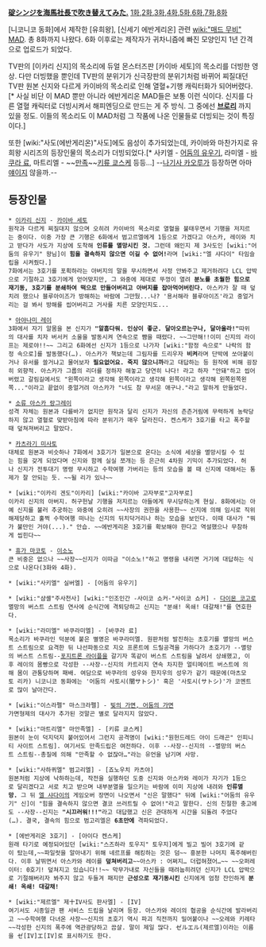 '''[http://www.nicovideo.jp/search/%E7%A2%87%E3%82%B7%E3%83%B3%E3%82%B8%E3%82%92%E6%B5%B7%E9%A6%AC%E7%A4%BE%E9%95%B7%E3%81%A7%E5%90%B9%E3%81%8D%E6%9B%BF%E3%81%88%E3%81%A6%E3%81%BF%E3%81%9F?track=videowatch_search_keyword 碇シンジを海馬社長で吹き替えてみた.]'''
[http://tvple.com/26329 1화],[http://tvple.com/26431 2화],[http://tvple.com/26597 3화],[http://tvple.com/26686 4화],[http://tvple.com/26791 5화],[http://tvple.com/26891 6화],[http://tvple.com/42435 7화],[http://tvpot.daum.net/v/v4d329mG9XRGqqXbeTTqqbm 8화]

[니코니코 동화]에서 제작한 [유희왕], [신세기 에반게리온] 관련 [[wiki:"매드 무비" MAD]]. 총 8화까지 나왔다. 6화 이후로는 제작자가 귀차니즘에 빠진 모양인지 1년 간격으로 업로드가 되었다.

TV판의 [이카리 신지]의 목소리에 듀얼 몬스터즈판 [카이바 세토]의 목소리를 더빙한 영상. 다만 더빙했을 뿐인데 TV판의 분위기가 신극장판의 분위기처럼 바뀌어 찌질대던 TV판 원본 신지와 다르게 카이바의 목소리로 인해 열혈+기행 캐릭터화가 되어버렸다.[* 사실 비단 이 MAD 뿐만 아니라 에반게리온 MAD들은 보통 이런 식이다. 신지를 다른 열혈 캐릭터로 더빙시켜서 해피엔딩으로 만드는 게 주 방식. 그 중에선 '''[[브로리]]''' 까지 있을 정도. 이들의 목소리도 이 MAD처럼 그 작품에 나온 인물들로 더빙되는 것이 특징이다.]

또한 [wiki:"사도(에반게리온)"사도]에도 음성이 추가되었는데, 카이바와 마찬가지로 유희왕 시리즈의 등장인물의 목소리가 더빙되었다.[* 사키엘 - [[어둠의 유우기]], 라미엘 - [[바쿠라 료]], 마트리엘 - ~~[[만족]]~~[[키류 쿄스케]] 등등…] --[[나기사 카오루]]가 등장하면 아마 [[신게츠 레이|얘]]이지 않을까.--

== 등장인물 ==
 * [[이카리 신지]] - [[카이바 세토]]
 원작과 다르게 찌질대지 않으며 오히려 카이바의 목소리로 열혈을 불태우면서 기행을 저지르는 중이다. 이중 가장 큰 기행은 6화에서 범고르엘에게 1등으로 가겠다고 아스카, 레이와 치고 받다가 사도가 지상에 도착해 '''인류를 멸망시킨 것.''' 그런데 왜인지 제 3사도인 [wiki:"어둠의 유우기" 왕님]이 '''힘을 결속하지 않으면 이길 수 없어!'''라며 [wiki:"엘 샤다이" 타임슬립을 시켜줬다.]
 7화에서는 3호기를 포획하라는 아버지의 말을 무시하면서 사정 안봐주고 제거하려다 LCL 압박으로 기절하고 3호기에게 얻어맞지만, 그 와중에 제대로 뚜껑이 열려 '''분노를 초월한 힘으로 재기동, 3호기를 분쇄하여 떡으로 만들어버리고 아버지를 잡아먹어버린다.''' 아스카가 잘 때 덮치려 했으나 블루아이즈가 방해하는 바람에 그만뒀...나? '용서해라 블루아이즈'라고 중얼거리는 걸 봐서 방해를 씹어버리고 거사를 치른 모양인지도...

 * [[아야나미 레이]]
 3화에서 자기 알몸을 본 신지가 '''"알흠다워. 인상이 좋군. 달아오르는구나, 달아올라!"'''따위의 대사를 치자 버서커 소울을 발동시켜 연속으로 뺨을 때렸다. ~~그만해!!이미 신지의 라이프는 제로야!!~~ 그리고 6화에선 신지가 1등으로 나가자 [wiki:"함정 속으로" 나락의 함정 속으로]를 발동했다(…). 아스카가 책보는데 그림자를 드리우자 '''비켜'''라며 단박에 쏘아붙이거나 유서를 쓸거냐고 물어보자 '''필요없어요. 죽지 않으니까'''라고 대답하는 등 원작에 비해 굉장히 외향적. 아스카가 그룹의 리더를 정하자 해놓고 당연히 나다! 라고 하자 "안돼"하고 씹어버렸고 갈림길에서도 "왼쪽이라고 생각해 왼쪽이라고 생각해 왼쪽이라고 생각해 왼쪽왼쪽왼쪽..."이라고 끝없이 중얼거려 아스카가 "너도 참 무서운 애구나."라고 말하게 만들었다.

 * [[소류 아스카 랑그레이]]
 성격 자체는 원본과 다를바가 없지만 원작과 달리 신지가 자신의 츤츤거림에 무력하게 농락당하지 않고 열혈로 맞받아침에 따라 분위기가 매우 달라진다. 켄스케가 3호기를 타고 폭주할때 덮쳐져버리고 말았다.

 * [[카츠라기 미사토]]
 대체로 원본과 비슷하나 7화에서 3호기가 일본으로 온다는 소식에 세상을 멸망시킬 수 있는 힘을 갖게 되었다며 신지와 함께 실실 쪼개는 등 은근히 4차원 기믹이 추가되었다. 허나 신지가 전투대기 명령 무시하고 수학여행 가버리는 등의 모습을 볼 때 신지에 대해서는 통제가 잘 안되는 듯. ~~될 리가 있나~~

 * [wiki:"이카리 겐도"이카리] [wiki:"카이바 고자부로"고자부로]
 이카리 신지의 아버지. 허구헌날 기행을 저지르는 아들에게 무시당하는게 현실. 8화에서는 아예 신지를 불러 추궁하는 와중에 오히려 ~~사장의 권한을 사용한~~ 신지에 의해 임시로 직위해제당하고 훌쩍 수학여행 떠나는 신지의 뒤치닥거리나 하는 모습을 보인다. 이때 대사가 "뭐가 불만인 거야(...)." 안습. ~~에반게리온 3호기를 확보해야 한다고 역설했으나 무참하게 씹힌다~~

 * [[휴가 마코토]] - [[이소노]]
 큰 비중은 없으나 ~~사장~~신지가 이따금 "이소노!"하고 명령을 내리면 거기에 대답하는 식으로 나온다(3화와 4화).

 * [wiki:"사키엘" 실버엘] - [어둠의 유우기]

 * [wiki:"샴셸"주사천사] [wiki:"인조인간 -사이코 쇼커-"사이코 쇼커] - [[다이몬 코고로]]
 멸망의 버스트 스트림 연사에 순식간에 격퇴당하고 신지는 "분쇄! 옥쇄! 대갈채!"를 연호한다.

 * [wiki:"라미엘" 바쿠라미엘] - [바쿠라 료]
 목소리가 바쿠라인 덕분에 붙은 별명은 바쿠라미엘. 원판처럼 발진하는 초호기를 멸망의 버스트 스트림으로 요격한 뒤 나선파동으로 지오 프론트에 드릴공격을 가하다가 초호기가 --멸망의 버스트 스트림--[[포지트론 라이플]]을 갈기자 똑같이 버스트 스트림을 날려서 상쇄했고, 이후 레이의 몸빵으로 각성한 --사장--신지의 카트리지 연속 차지한 얼티메이트 버스트에 의해 몸이 관통당하며 패배. 여담으로 바쿠라의 성우와 한지우의 성우가 같기 때문에(마츠모토 리카) 니코니코 동화에는 '어둠의 사토시(闇サトシ)' 혹은 '사토시(サトシ)'가 코멘트로 많이 날아간다. 

 * [wiki:"이스라펠" 마스크라펠] - [[레어 헌터|빛의 가면, 어둠의 가면]]
 가면형제의 대사가 추가된 것말곤 별로 달라지지 않았다. 

 * [wiki:"마트리엘" 마안족엘] - [키류 쿄스케]
 원본이 눈이 덕지덕지 붙어있어서 그런지 공격명이 [wiki:"원헌드레드 아이 드래곤" 인피니티 사이트 스트림]. 여기서도 만족드립은 여전하다. 이후 --사장--신지의 --멸망의 버스트 스트림--총질에 의해 "만족할 수 없잖아…"라는 유언을 남기며 사망.

 * [wiki:"사하퀴엘" 범고리엘] - [죠노우치 카츠야]
 원본처럼 지상에 낙하하는데, 작전을 실행하던 도중 신지와 아스카와 레이가 자기가 1등으로 달리겠다고 서로 치고 받으며 내부분열을 일으키는 바람에 이미 지상에 내려와 '''인류멸망.''' 그 뒤 [[엘 샤다이]]의 게임오버 장면이 나오면서 "신은 말했다" 뒤에 [wiki:"어둠의 유우기" 신]이 "힘을 결속하지 않으면 결코 쓰러트릴 수 없어!"라고 말한다. 신의 친절한 충고에도 --사장--신지는 '''"시끄러워!!!"'''라고 대답했고 신은 관대하게 시간을 되돌려 주었다(…). 결국, 결속의 힘으로 범고리엘은 '''6초만에''' 격파되었다.

 * [에반게리온 3호기] - [아이다 켄스케]
 원래 타기로 예정되어있던 [wiki:"스즈하라 토우지" 토우지]에게 빌고 빌어 3호기에 같이 탔는데,~~파일럿을 알아내기 위해 네르프를 해킹하는 것은 덤~~ 흥분한 나머지 폭주해버린다. 이후 날뛰면서 아스카와 레이를 '''덮쳐버리고'''~~아스카 : 어쩌지… 더럽혀졌어…~~ ~~오퍼레이터: 0호기! 덮쳐지고 있습니다!!~~ 막무가내로 자신들을 때려눕히려던 신지가 LCL 압박으로 기절해버리자 봐주지 않고 두들겨 패지만 '''근성으로 재기동시킨''' 신지에게 엄청 잔인하게 '''분쇄! 옥쇄! 대갈채!'''

 * [wiki:"제르엘" 제十IV사도 판사엘] - [IV]
 여기서도 시종일관 팬 서비스 드립을 날리며 등장. 아스카와 레이의 협공을 순식간에 발라버리고 ~~수학여행 다녀온 사장~~신지의 초호기 역시 파괴 직전까지 밀어붙이나 ~~오레와 키레타~~각성한 신지의 폭주에 역관광당하고 끔살. 말이 제일 많다. ゼルエル(제르엘)이라는 이름을 ゼ[IV]エ[IV]로 표시하기도 한다.
